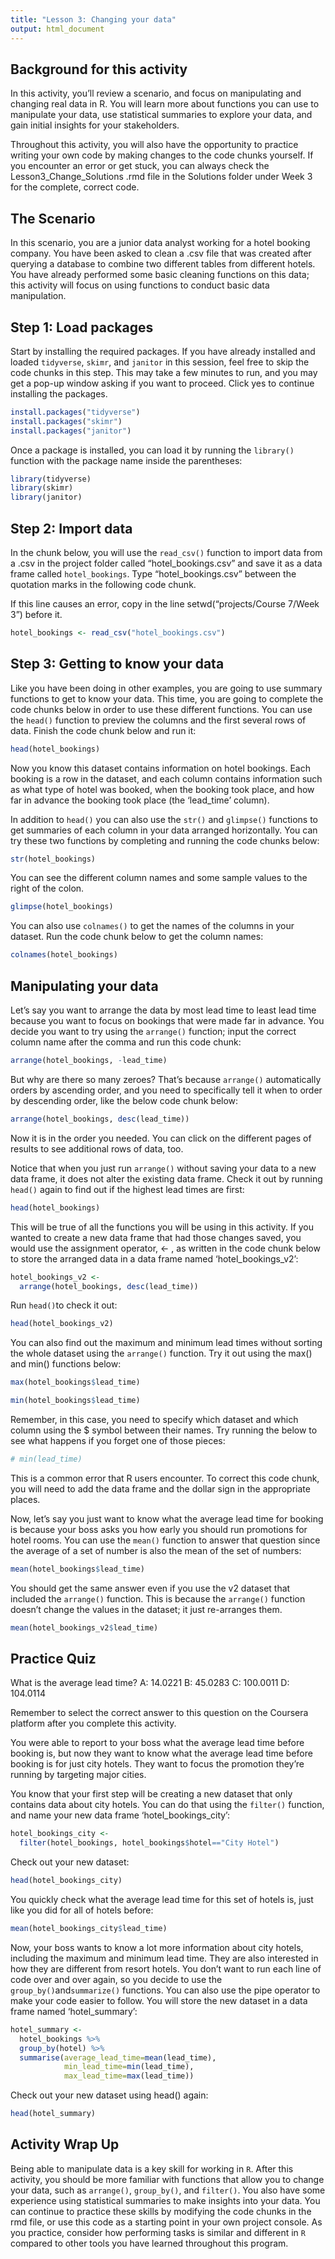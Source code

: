 ```yaml
---
title: "Lesson 3: Changing your data"
output: html_document
---
```


## Background for this activity
In this activity, you’ll review a scenario, and focus on manipulating and changing real data in R. You will learn more about functions you can use to manipulate your data, use statistical summaries to explore your data, and gain initial insights for your stakeholders. 

Throughout this activity, you will also have the opportunity to practice writing your own code by making changes to the code chunks yourself. If you encounter an error or get stuck, you can always check the Lesson3_Change_Solutions .rmd file in the Solutions folder under Week 3 for the complete, correct code. 

## The Scenario
In this scenario, you are a junior data analyst working for a hotel booking company. You have been asked to clean a .csv file that was created after querying a database to combine two different tables from different hotels. You have already performed some basic cleaning functions on this data; this activity will focus on using functions to conduct basic data manipulation.

## Step 1: Load packages

Start by installing the required packages. If you have already installed and loaded `tidyverse`, `skimr`, and `janitor` in this session, feel free to skip the code chunks in this step. This may take a few minutes to run, and you may get a pop-up window asking if you want to proceed. Click yes to continue installing the packages. 

```r
install.packages("tidyverse")
install.packages("skimr")
install.packages("janitor")
```

Once a package is installed, you can load it by running the `library()` function with the package name inside the parentheses:

```r
library(tidyverse)
library(skimr)
library(janitor)
```

## Step 2: Import data

In the chunk below, you will use the `read_csv()` function to import data from a .csv in the project folder called "hotel_bookings.csv" and save it as a data frame called `hotel_bookings`. Type "hotel_bookings.csv" between the quotation marks in the following code chunk.

If this line causes an error, copy in the line setwd("projects/Course 7/Week 3") before it. 

```r
hotel_bookings <- read_csv("hotel_bookings.csv")
```

## Step 3: Getting to know your data

Like you have been doing in other examples, you are going to use summary functions to get to know your data. This time, you are going to complete the code chunks below in order to use these different functions. You can use the `head()` function to preview the columns and the first several rows of data. Finish the code chunk below and run it:

```r
head(hotel_bookings)
```

Now you know this dataset contains information on hotel bookings. Each booking is a row in the dataset, and each column contains information such as what type of hotel was booked, when the booking took place, and how far in advance the booking took place (the 'lead_time' column).

In addition to `head()` you can also use the `str()` and `glimpse()` functions to get summaries of each column in your data arranged horizontally. You can try these two functions by completing and running the code chunks below:

```r
str(hotel_bookings)
```

You can see the different column names and some sample values to the right of the colon. 

```r
glimpse(hotel_bookings)
```

You can also use `colnames()` to get the names of the columns in your dataset. Run the code chunk below to get the column names:

```r
colnames(hotel_bookings)
```

## Manipulating your data

Let's say you want to arrange the data by most lead time to least lead time because you want to focus on bookings that were made far in advance. You decide you want to try using the `arrange()` function; input the correct column name after the comma and run this code chunk: 

```r
arrange(hotel_bookings, -lead_time)
```


But why are there so many zeroes? That's because `arrange()` automatically orders by ascending order, and you need to specifically tell it when to order by descending order, like the below code chunk below:

```r
arrange(hotel_bookings, desc(lead_time))
```

Now it is in the order you needed. You can click on the different pages of results to see additional rows of data, too.  

Notice that when you just run `arrange()` without saving your data to a new data frame, it does not alter the existing data frame. Check it out by running `head()` again to find out if the highest lead times are first: 

```r
head(hotel_bookings)
```

This will be true of all the functions you will be using in this activity. If you wanted to create a new data frame that had those changes saved, you would use the assignment operator, <- , as written in the code chunk below to store the arranged data in a data frame named 'hotel_bookings_v2':

```r
hotel_bookings_v2 <-
  arrange(hotel_bookings, desc(lead_time))
```

Run `head()`to check it out: 

```r
head(hotel_bookings_v2)
```

You can also find out the maximum and minimum lead times without sorting the whole dataset using the `arrange()` function. Try it out using the max() and min() functions below:

```r
max(hotel_bookings$lead_time)
```

```r
min(hotel_bookings$lead_time)
```

Remember, in this case, you need to specify which dataset and which column using the $ symbol between their names. Try running the below to see what happens if you forget one of those pieces:

```r
# min(lead_time)
```

This is a common error that R users encounter. To correct this code chunk, you will need to add the data frame and the dollar sign in the appropriate places. 

Now, let's say you just want to know what the average lead time for booking is because your boss asks you how early you should run promotions for hotel rooms. You can use the `mean()` function to answer that question since the average of a set of number is also the mean of the set of numbers:

```r
mean(hotel_bookings$lead_time)
```

You should get the same answer even if you use the v2 dataset that included the `arrange()` function. This is because the `arrange()` function doesn't change the values in the dataset; it just re-arranges them.

```r
mean(hotel_bookings_v2$lead_time)
```

## Practice Quiz 
What is the average lead time?
A: 14.0221
B: 45.0283
C: 100.0011
D: 104.0114

Remember to select the correct answer to this question on the Coursera platform after you complete this activity.

You were able to report to your boss what the average lead time before booking is, but now they want to know what the average lead time before booking is for just city hotels. They want to focus the promotion they're running by targeting major cities. 

You know that your first step will be creating a new dataset that only contains data about city hotels. You can do that using the `filter()` function, and name your new data frame 'hotel_bookings_city':

```r
hotel_bookings_city <- 
  filter(hotel_bookings, hotel_bookings$hotel=="City Hotel")
```

Check out your new dataset:

```r
head(hotel_bookings_city)
```

You quickly check what the average lead time for this set of hotels is, just like you did for all of hotels before:

```r
mean(hotel_bookings_city$lead_time)
```

Now, your boss wants to know a lot more information about city hotels, including the maximum and minimum lead time. They are also interested in how they are different from resort hotels. You don't want to run each line of code over and over again, so you decide to use the `group_by()`and`summarize()` functions. You can also use the pipe operator to make your code easier to follow. You will store the new dataset in a data frame named 'hotel_summary':

```r
hotel_summary <- 
  hotel_bookings %>%
  group_by(hotel) %>%
  summarise(average_lead_time=mean(lead_time),
            min_lead_time=min(lead_time),
            max_lead_time=max(lead_time))
```

Check out your new dataset using head() again:

```r
head(hotel_summary)
```


## Activity Wrap Up
Being able to manipulate data is a key skill for working in `R`. After this activity, you should be more familiar with functions that allow you to change your data, such as `arrange()`, `group_by()`, and `filter()`. You also have some experience using statistical summaries to make insights into your data. You can continue to practice these skills by modifying the code chunks in the rmd file, or use this code as a starting point in your own project console. As you practice, consider how performing tasks is similar and different in `R` compared to other tools you have learned throughout this program. 









